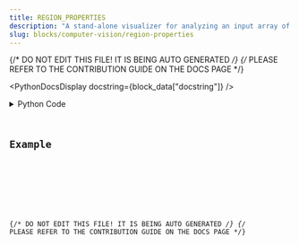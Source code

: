 ```yaml
---
title: REGION_PROPERTIES
description: "A stand-alone visualizer for analyzing an input array of image data."
slug: blocks/computer-vision/region-properties
---
```


{/* DO NOT EDIT THIS FILE! IT IS BEING AUTO GENERATED */}
{/* PLEASE REFER TO THE CONTRIBUTION GUIDE ON THE DOCS PAGE */}


<PythonDocsDisplay docstring={block_data["docstring"]} />
<details>
<summary>Python Code</summary>



<Code code={pythonCode} lang="py" wrap theme="dracula" />

[Find this Flojoy Block on GitHub](https://github.com/flojoy-ai/blocks/blob/main/blocks/COMPUTER_VISION/REGION_PROPERTIES/REGION_PROPERTIES.py)

</details>

## Example


<GetHelpWidget />


<AppDisplay app={app} blockName="REGION_PROPERTIES" client:visible />


<Example />

{/* DO NOT EDIT THIS FILE! IT IS BEING AUTO GENERATED */}
{/* PLEASE REFER TO THE CONTRIBUTION GUIDE ON THE DOCS PAGE */}
